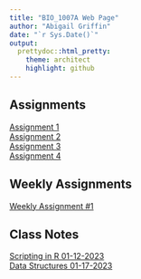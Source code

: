 ```yaml
---
title: "BIO_1007A Web Page"
author: "Abigail Griffin"
date: "`r Sys.Date()`"
output:
  prettydoc::html_pretty:
    theme: architect
    highlight: github
---
```


## Assignments
[Assignment 1](Assignment1.html)   
[Assignment 2](Assignment2.html)     
[Assignment 3](Assignment3.html)   
[Assignment 4](Assignment4.html)    

## Weekly Assignments
[Weekly Assignment #1](Weekly-Assignment-01-17-2023.html)  

## Class Notes
[Scripting in R 01-12-2023](2023-01-12-Scripting-in-R.R)    
[Data Structures 01-17-2023](2023-01-17-Data-Structures.R)   